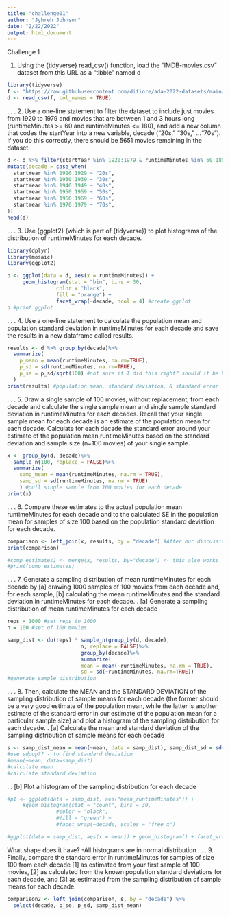 ```yaml
---
title: "challenge01"
author: "Jyhreh Johnson"
date: "2/22/2022"
output: html_document
---
```


Challenge 1

1. Using the {tidyverse} read_csv() function, load the “IMDB-movies.csv” dataset from this URL as a “tibble” named d
```r
library(tidyverse)
f <- "https://raw.githubusercontent.com/difiore/ada-2022-datasets/main/IMDB-movies.csv"
d <- read_csv(f, col_names = TRUE)
```
.
.
.
2. Use a one-line statement to filter the dataset to include just movies from 1920 to 1979 and movies that are between 1 and 3 hours long (runtimeMinutes >= 60 and runtimeMinutes <= 180), and add a new column that codes the startYear into a new variable, decade (“20s,” “30s,” …“70s”). If you do this correctly, there should be 5651 movies remaining in the dataset.
```r
d <- d %>% filter(startYear %in% 1920:1979 & runtimeMinutes %in% 60:180)%>%
mutate(decade = case_when(
  startYear %in% 1920:1929 ~ "20s",
  startYear %in% 1930:1939 ~ "30s",
  startYear %in% 1940:1949 ~ "40s",
  startYear %in% 1950:1959 ~ "50s",
  startYear %in% 1960:1969 ~ "60s",
  startYear %in% 1970:1979 ~ "70s",
))
head(d)
```
.
.
.
3. Use {ggplot2} (which is part of {tidyverse}) to plot histograms of the distribution of runtimeMinutes for each decade.
```r
library(dplyr)
library(mosaic)
library(ggplot2)

p <- ggplot(data = d, aes(x = runtimeMinutes)) + 
     geom_histogram(stat = "bin", bins = 30, 
                color = "black", 
                fill = "orange") +
                facet_wrap(~decade, ncol = 4) #create ggplot
p #print ggplot 
```
.
.
.
4. Use a one-line statement to calculate the population mean and population standard deviation in runtimeMinutes for each decade and save the results in a new dataframe called results.
```r
results <- d %>% group_by(decade)%>%
  summarize(
    p_mean = mean(runtimeMinutes, na.rm=TRUE), 
    p_sd = sd(runtimeMinutes, na.rm=TRUE),
    p_se = p_sd/sqrt(100) #not sure if I did this right? should it be by itself
  )
print(results) #population mean, standard deviation, & standard error
```
.
.
.
5. Draw a single sample of 100 movies, without replacement, from each decade and calculate the single sample mean and single sample standard deviation in runtimeMinutes for each decades. Recall that your single sample mean for each decade is an estimate of the population mean for each decade. Calculate for each decade the standard error around your estimate of the population mean runtimeMinutes based on the standard deviation and sample size (n=100 movies) of your single sample.
```r
x <- group_by(d, decade)%>%
  sample_n(100, replace = FALSE)%>%
  summarize(
    samp_mean = mean(runtimeMinutes, na.rm = TRUE), 
    samp_sd = sd(runtimeMinutes, na.rm = TRUE)
    ) #pull single sample from 100 movies for each decade
print(x)
```
.
.
.
6. Compare these estimates to the actual population mean runtimeMinutes for each decade and to the calculated SE in the population mean for samples of size 100 based on the population standard deviation for each decade.
```r
comparison <- left_join(x, results, by = "decade") #After our discussion on Friday, I decided to use the left_join function
print(comparison) 

#comp_estimates1 <- merge(x, results, by="decade") <- this also works
#print(comp_estimates)
```
.
.
.
7. Generate a sampling distribution of mean runtimeMinutes for each decade by [a] drawing 1000 samples of 100 movies from each decade and, for each sample, [b] calculating the mean runtimeMinutes and the standard deviation in runtimeMinutes for each decade. 
.
[a] Generate a sampling distribution of mean runtimeMinutes for each decade
```r
reps = 1000 #set reps to 1000
n = 100 #set of 100 movies

samp_dist <- do(reps) * sample_n(group_by(d, decade), 
                        n, replace = FALSE)%>%
                        group_by(decade)%>%
                        summarize(
                        mean = mean(~runtimeMinutes, na.rm = TRUE), 
                        sd = sd(~runtimeMinutes, na.rm=TRUE)) 
#generate sample distribution
```
.
.
.
8. Then, calculate the MEAN and the STANDARD DEVIATION of the sampling distribution of sample means for each decade (the former should be a very good estimate of the population mean, while the latter is another estimate of the standard error in our estimate of the population mean for a particular sample size) and plot a histogram of the sampling distribution for each decade.
.
[a] Calculate the mean and standard deviation of the sampling distribution of sample means for each decade
```r
s <- samp_dist_mean = mean(~mean, data = samp_dist), samp_dist_sd = sd(samp_dist)
#use sdpop?? - to find standard deviation
#mean(~mean, data=samp_dist) 
#calculate mean
#calculate standard deviation
```
.
.
[b] Plot a histogram of the sampling distribution for each decade
```r
#p1 <- ggplot(data = samp_dist, aes("mean_runtimeMinutes")) + 
     #geom_histogram(stat = "count", bins = 30, 
                #color = "black", 
                #fill = "green") +
                #facet_wrap(~decade, scales = "free_x")

#ggplot(data = samp_dist, aes(x = mean)) + geom_histogram() + facet_wrap(~decade)
```
What shape does it have?
-All histograms are in normal distribution
.
.
.
9. Finally, compare the standard error in runtimeMinutes for samples of size 100 from each decade [1] as estimated from your first sample of 100 movies, [2] as calculated from the known population standard deviations for each decade, and [3] as estimated from the sampling distribution of sample means for each decade.
```r
comparison2 <- left_join(comparison, s, by = "decade") %>%
  select(decade, p_se, p_sd, samp_dist_mean)
```